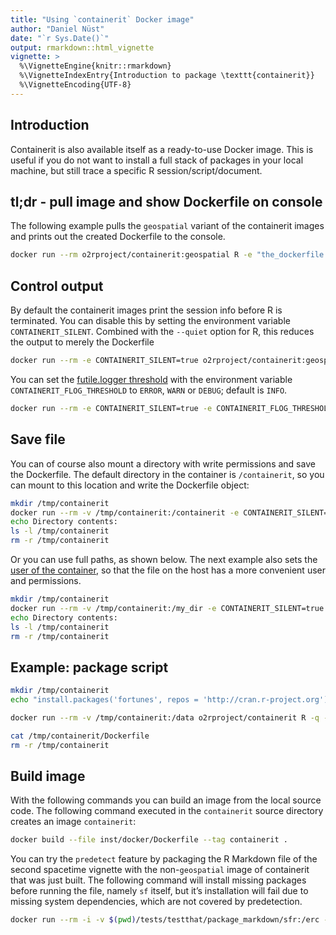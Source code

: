 ```yaml
---
title: "Using `containerit` Docker image"
author: "Daniel Nüst"
date: "`r Sys.Date()`"
output: rmarkdown::html_vignette
vignette: >
  %\VignetteEngine{knitr::rmarkdown}
  %\VignetteIndexEntry{Introduction to package \texttt{containerit}}
  %\VignetteEncoding{UTF-8}
---
```


<!-- Copyright 2018 Opening Reproducible Research (https://o2r.info) -->

## Introduction

Containerit is also available itself as a ready-to-use Docker image.
This is useful if you do not want to install a full stack of packages in your local machine, but still trace a specific R session/script/document.

## tl;dr - pull image and show Dockerfile on console

The following example pulls the `geospatial` variant of the containerit images and prints out the created Dockerfile to the console.

```bash
docker run --rm o2rproject/containerit:geospatial R -e "the_dockerfile <- dockerfile(); print(the_dockerfile);"
```

## Control output

By default the containerit images print the session info before R is terminated.
You can disable this by setting the environment variable `CONTAINERIT_SILENT`.
Combined with the `--quiet` option for R, this reduces the output to merely the Dockerfile

```bash
docker run --rm -e CONTAINERIT_SILENT=true o2rproject/containerit:geospatial R -q -e "the_dockerfile <- dockerfile(); print(the_dockerfile);"
```

You can set the [futile.logger threshold](https://github.com/zatonovo/futile.logger#thresholds) with the environment variable `CONTAINERIT_FLOG_THRESHOLD` to `ERROR`, `WARN` or `DEBUG`; default is `INFO`.

```bash
docker run --rm -e CONTAINERIT_SILENT=true -e CONTAINERIT_FLOG_THRESHOLD=WARN o2rproject/containerit:geospatial R -q -e "the_dockerfile <- dockerfile(); print(the_dockerfile);"
```

## Save file

You can of course also mount a directory with write permissions and save the Dockerfile.
The default directory in the container is `/containerit`, so you can mount to this location and write the Dockerfile object:

```bash
mkdir /tmp/containerit
docker run --rm -v /tmp/containerit:/containerit -e CONTAINERIT_SILENT=true -e CONTAINERIT_FLOG_THRESHOLD=WARN o2rproject/containerit:geospatial R -q -e "the_dockerfile <- dockerfile(); write(the_dockerfile);"
echo Directory contents:
ls -l /tmp/containerit
rm -r /tmp/containerit
```

Or you can use full paths, as shown below.
The next example also sets the [user of the container](https://github.com/rocker-org/rocker/wiki/managing-users-in-docker), so that the file on the host has a more convenient user and permissions.

```bash
mkdir /tmp/containerit
docker run --rm -v /tmp/containerit:/my_dir -e CONTAINERIT_SILENT=true -e CONTAINERIT_FLOG_THRESHOLD=WARN --user=1000 o2rproject/containerit:geospatial R -q -e "the_dockerfile <- dockerfile(); write(the_dockerfile,file = '/my_dir/Dockerfile');"
echo Directory contents:
ls -l /tmp/containerit
rm -r /tmp/containerit
```

## Example: package script

```bash
mkdir /tmp/containerit
echo "install.packages('fortunes', repos = 'http://cran.r-project.org'); fortunes::fortune();" >> /tmp/containerit/script.R

docker run --rm -v /tmp/containerit:/data o2rproject/containerit R -q -e "setwd('/data'); scriptFile <- 'script.R'; write(dockerfile(from = scriptFile, cmd = CMD_Rscript(basename(scriptFile))));"

cat /tmp/containerit/Dockerfile
rm -r /tmp/containerit
```

## Build image

With the following commands you can build an image from the local source code.
The following command executed in the `containerit` source directory creates an image `containerit`:

```bash
docker build --file inst/docker/Dockerfile --tag containerit .
```

You can try the `predetect` feature by packaging the R Markdown file of the second spacetime vignette with the non-`geospatial` image of containerit that was just built.
The following command will install missing packages before running the file, namely `sf` itself, but it's installation will fail due to missing system dependencies, which are not covered by predetection.

```bash
docker run --rm -i -v $(pwd)/tests/testthat/package_markdown/sfr:/erc -e CONTAINERIT_FLOG_THRESHOLD=DEBUG containerit R --quiet -e "setwd('/erc'); list.files(); print(dockerfile(from = '.'))"
```
